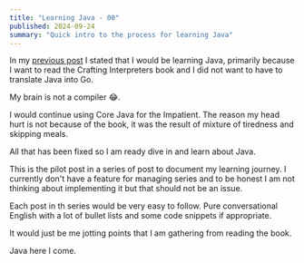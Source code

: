 ```yaml
---
title: "Learning Java - 00"
published: 2024-09-24
summary: "Quick intro to the process for learning Java"
---
```


In my [previous post](/posts/learning-and-headaches) I stated that I would be learning Java, primarily because I want to read the Crafting Interpreters book and I did not want to have to translate Java into Go.

My brain is not a compiler 😂.

I would continue using Core Java for the Impatient. The reason my head hurt is not because of the book, it was the result of mixture of tiredness and skipping meals.

All that has been fixed so I am ready dive in and learn about Java.

This is the pilot post in a series of post to document my learning journey. I currently don't have a feature for managing series and to be honest I am not thinking about implementing it but that should not be an issue.

Each post in th series would be very easy to follow. Pure conversational English with a lot of bullet lists and some code snippets if appropriate.

It would just be me jotting points that I am gathering from reading the book.

Java here I come.
